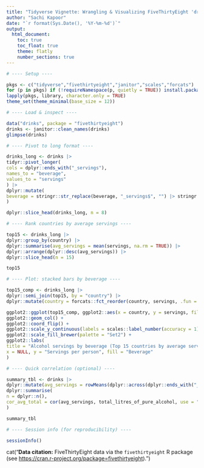 ```yaml
---
title: "Tidyverse Vignette: Wrangling & Visualizing FiveThirtyEight 'drinks' data"
author: "Sachi Kapoor"
date: "`r format(Sys.Date(), '%Y-%m-%d')`"
output:
  html_document:
    toc: true
    toc_float: true
    theme: flatly
    number_sections: true
---
```


```r
# ---- Setup ----

pkgs <- c("tidyverse","fivethirtyeight","janitor","scales","forcats")
for (p in pkgs) if (!requireNamespace(p, quietly = TRUE)) install.packages(p)
lapply(pkgs, library, character.only = TRUE)
theme_set(theme_minimal(base_size = 12))
```

```r
# ---- Load & inspect ----

data("drinks", package = "fivethirtyeight")
drinks <- janitor::clean_names(drinks)
glimpse(drinks)
```

```r
# ---- Pivot to long format ----

drinks_long <- drinks |>
tidyr::pivot_longer(
cols = dplyr::ends_with("_servings"),
names_to = "beverage",
values_to = "servings"
) |>
dplyr::mutate(
beverage = stringr::str_replace(beverage, "_servings$", "") |> stringr::str_to_title()
)

dplyr::slice_head(drinks_long, n = 8)
```

```r
# ---- Rank countries by average servings ----

top15 <- drinks_long |>
dplyr::group_by(country) |>
dplyr::summarise(avg_servings = mean(servings, na.rm = TRUE)) |>
dplyr::arrange(dplyr::desc(avg_servings)) |>
dplyr::slice_head(n = 15)

top15
```

```r
# ---- Plot: stacked bars by beverage ----

top15_comp <- drinks_long |>
dplyr::semi_join(top15, by = "country") |>
dplyr::mutate(country = forcats::fct_reorder(country, servings, .fun = mean, .desc = TRUE))

ggplot2::ggplot(top15_comp, ggplot2::aes(x = country, y = servings, fill = beverage)) +
ggplot2::geom_col() +
ggplot2::coord_flip() +
ggplot2::scale_y_continuous(labels = scales::label_number(accuracy = 1)) +
ggplot2::scale_fill_brewer(palette = "Set2") +
ggplot2::labs(
title = "Alcohol servings by beverage (Top 15 countries by average servings)",
x = NULL, y = "Servings per person", fill = "Beverage"
)
```

```r
# ---- Quick correlation (optional) ----

summary_tbl <- drinks |>
dplyr::mutate(avg_servings = rowMeans(dplyr::across(dplyr::ends_with("_servings")), na.rm = TRUE)) |>
dplyr::summarise(
n = dplyr::n(),
cor_avg_total = cor(avg_servings, total_litres_of_pure_alcohol, use = "complete.obs")
)

summary_tbl
```

```r
# ---- Session info (for reproducibility) ----

sessionInfo()
```
cat("**Data citation:** FiveThirtyEight data via the `fivethirtyeight` R package (see [https://cran.r-project.org/package=fivethirtyeight](https://cran.r-project.org/package=fivethirtyeight)).")
